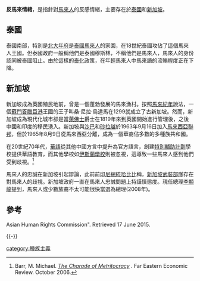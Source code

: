 '''反馬來情緒'''，是指針對[[馬來人|馬來人]]的反感情緒，主要存在於[[泰國|泰國]]和[[新加坡|新加坡]]。

==泰國==
泰國南部，特別是[[北大年府|北大年府]]是[[泰國馬來人|泰國馬來人]]的家園，在18世紀泰國攻佔了這個馬來人王國。但泰國政府一般稱他們是泰國穆斯林，不稱他們是馬來人，馬來人的身份認同被泰國阻止。由於這樣的[[泰化|泰化]]政策，在年輕馬來人中馬來語的流暢程度正在下降。

==新加坡==
新加坡成為英國殖民地前，曾是一個蓬勃發展的馬來漁村。按照[[馬來紀年|馬來紀年]]說法，一個[[蘇門答臘|蘇門答臘]][[巨港|巨港]]王國的王子叫桑·尼拉·烏達馬在1299就成立了古新加坡。然而，新加坡成為現代化城市卻是當[[萊佛士|萊佛士]]爵士在1819年來到英國開始進行管理後，之後中國和印度的移民湧入。新加坡與[[沙巴|沙巴]]和[[砂拉越|砂拉越]]於1963年9月16日加入[[馬來西亞聯邦|馬來西亞聯邦]]，但於1965年8月9日從馬來西亞分離，成為一個華裔佔多數的多種族共和國。

在20世紀70年代，[[新加坡華語|華語]]從其他中國方言中提升為官方語言，創建[[特別輔助計劃|特別輔助計劃]]學校提供華語教育，而其他學校如[[伊斯蘭學校|伊斯蘭學校]]則被忽視，這導致一些馬來人感到他們受到歧視。<ref name=autogenerated3>Barr, M. Michael. ''[http://www.feer.com/articles1/2006/0610/free/p018.html The Charade of Metritocracy] {{Wayback|url=http://www.feer.com/articles1/2006/0610/free/p018.html |date=20121228172606 }}''. Far Eastern Economic Review. October 2006.</ref>

馬來人的忠誠在新加坡引起辯論，此前前[[印尼總統|印尼總統]][[哈比比|哈比比]]稱，[[新加坡武裝部隊|新加坡武裝部隊]]存在對馬來人的歧視。新加坡政府一直在馬來人忠誠問題上持謹慎態度。現任總理[[李顯龍|李顯龍]]提到，馬來人或少數族裔不太可能很快當選為總理(2008年)。

==參考==
Asian Human Rights Commission". Retrieved 17 June 2015.

{{-}}
{{反对特定地区或民族的情绪}}

[[category:種族主義|category:種族主義]]